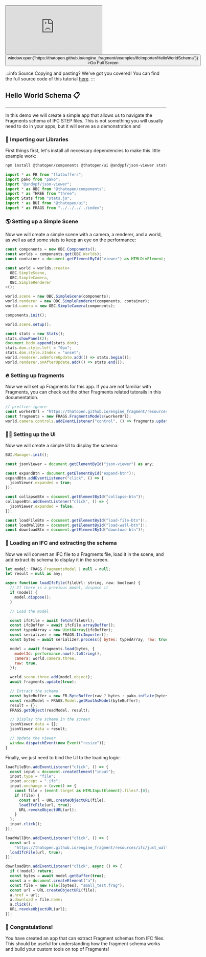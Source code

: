 <div style={{position: "relative"}}><iframe src="https://thatopen.github.io/engine_fragment/examples/IfcImporter/HelloWorldSchema"></iframe><button class="full-screen-btn" onClick={() => window.open("https://thatopen.github.io/engine_fragment/examples/IfcImporter/HelloWorldSchema")} >Go Full Screen</button></div>

:::info Source
Copying and pasting? We've got you covered! You can find the full source code of this tutorial [here](https://github.com/ThatOpen/engine_fragment/blob/main/packages/fragments/src/Importers/IfcImporter/examples/HelloWorldSchema/example.ts).
:::

## Hello World Schema 📋
---
In this demo we will create a simple app that allows us to navigate the Fragments schema of IFC STEP files. This is not something you will usually need to do in your apps, but it will serve as a demonstration and
### 🖖 Importing our Libraries
First things first, let's install all necessary dependencies to make this little example work:
```bash
npm install @thatopen/components @thatopen/ui @andypf/json-viewer stats.js pako flatbuffers three @thatopen/fragments @thatopen/components @thatopen/ui web-ifc
```

```js
import * as FB from "flatbuffers";
import pako from "pako";
import "@andypf/json-viewer";
import * as OBC from "@thatopen/components";
import * as THREE from "three";
import Stats from "stats.js";
import * as BUI from "@thatopen/ui";
import * as FRAGS from "../../../../index";
```
### 🌎 Setting up a Simple Scene
Now we will create a simple scene with a camera, a renderer, and a world, as well as add some stats to keep an eye on the performance:

```js
const components = new OBC.Components();
const worlds = components.get(OBC.Worlds);
const container = document.getElementById("viewer") as HTMLDivElement;

const world = worlds.create<
  OBC.SimpleScene,
  OBC.SimpleCamera,
  OBC.SimpleRenderer
>();

world.scene = new OBC.SimpleScene(components);
world.renderer = new OBC.SimpleRenderer(components, container);
world.camera = new OBC.SimpleCamera(components);

components.init();

world.scene.setup();

const stats = new Stats();
stats.showPanel(2);
document.body.append(stats.dom);
stats.dom.style.left = "0px";
stats.dom.style.zIndex = "unset";
world.renderer.onBeforeUpdate.add(() => stats.begin());
world.renderer.onAfterUpdate.add(() => stats.end());
```
### 🔥 Setting up fragments
Now we will set up Fragments for this app. If you are not familiar with Fragments, you can check out the other Fragments related tutorails in this documentation.

```js
// prettier-ignore
const workerUrl = "https://thatopen.github.io/engine_fragment/resources/worker.mjs";
const fragments = new FRAGS.FragmentsModels(workerUrl);
world.camera.controls.addEventListener("control", () => fragments.update());
```
### 💅🏻 Setting up the UI
Now we will create a simple UI to display the schema:

```js
BUI.Manager.init();

const jsonViewer = document.getElementById("json-viewer") as any;

const expandBtn = document.getElementById("expand-btn")!;
expandBtn.addEventListener("click", () => {
  jsonViewer.expanded = true;
});

const collapseBtn = document.getElementById("collapse-btn")!;
collapseBtn.addEventListener("click", () => {
  jsonViewer.expanded = false;
});

const loadFileBtn = document.getElementById("load-file-btn")!;
const loadWallBtn = document.getElementById("load-wall-btn")!;
const downloadBtn = document.getElementById("download-btn")!;
```
### 👾 Loading an IFC and extracting the schema
Now we will convert an IFC file to a Fragments file, load it in the scene, and add extract its schema to display it in the screen.

```js
let model: FRAGS.FragmentsModel | null = null;
let result = null as any;

async function loadIfcFile(fileUrl: string, raw: boolean) {
  // If there is a previous model, dispose it
  if (model) {
    model.dispose();
  }

  // Load the model

  const ifcFile = await fetch(fileUrl);
  const ifcBuffer = await ifcFile.arrayBuffer();
  const typedArray = new Uint8Array(ifcBuffer);
  const serializer = new FRAGS.IfcImporter();
  const bytes = await serializer.process({ bytes: typedArray, raw: true });

  model = await fragments.load(bytes, {
    modelId: performance.now().toString(),
    camera: world.camera.three,
    raw: true,
  });

  world.scene.three.add(model.object);
  await fragments.update(true);

  // Extract the schema
  const byteBuffer = new FB.ByteBuffer(raw ? bytes : pako.inflate(bytes));
  const readModel = FRAGS.Model.getRootAsModel(byteBuffer);
  result = {};
  FRAGS.getObject(readModel, result);

  // Display the schema in the screen
  jsonViewer.data = {};
  jsonViewer.data = result;

  // Update the viewer
  window.dispatchEvent(new Event("resize"));
}
```
Finally, we just need to bind the UI to the loading logic:

```js
loadFileBtn.addEventListener("click", () => {
  const input = document.createElement("input");
  input.type = "file";
  input.accept = ".ifc";
  input.onchange = (event) => {
    const file = (event.target as HTMLInputElement).files?.[0];
    if (file) {
      const url = URL.createObjectURL(file);
      loadIfcFile(url, true);
      URL.revokeObjectURL(url);
    }
  };
  input.click();
});

loadWallBtn.addEventListener("click", () => {
  const url =
    "https://thatopen.github.io/engine_fragment/resources/ifc/just_wall.ifc";
  loadIfcFile(url, true);
});

downloadBtn.addEventListener("click", async () => {
  if (!model) return;
  const bytes = await model.getBuffer(true);
  const a = document.createElement("a");
  const file = new File([bytes], "small_test.frag");
  const url = URL.createObjectURL(file);
  a.href = url;
  a.download = file.name;
  a.click();
  URL.revokeObjectURL(url);
});
```
### 🥳 Congratulations!
You have created an app that can extract Fragment schemas from IFC files. This should be useful for understanding how the fragment schema works and build your custom tools on top of Fragments!

